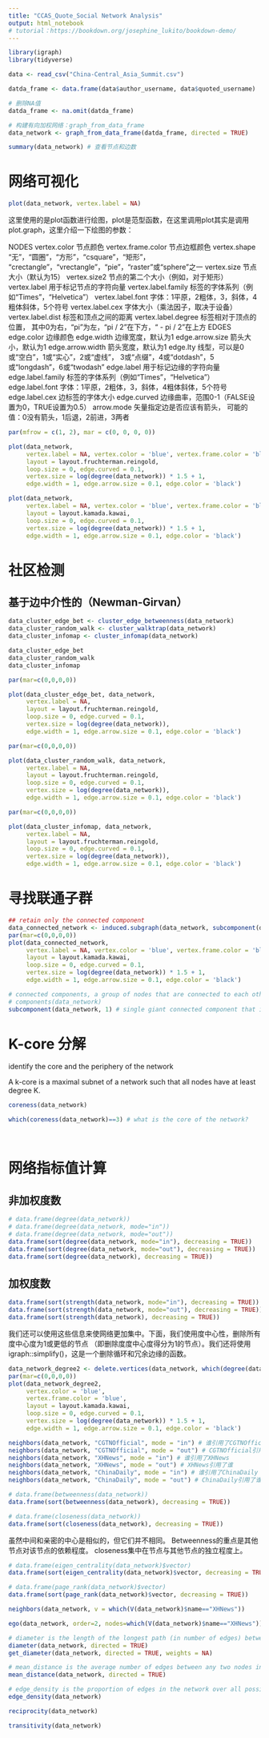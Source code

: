 ```yaml
---
title: "CCAS_Quote_Social Network Analysis"
output: html_notebook
# tutorial：https://bookdown.org/josephine_lukito/bookdown-demo/
---
```


```r
library(igraph)
library(tidyverse)
```

```r
data <- read_csv("China-Central_Asia_Summit.csv")
```

```r
datda_frame <- data.frame(data$author_username, data$quoted_username)
```

```r
# 删除NA值
datda_frame <- na.omit(datda_frame)
```

```r
# 构建有向加权网络：graph_from_data_frame
data_network <- graph_from_data_frame(datda_frame, directed = TRUE)
```

```r
summary(data_network) # 查看节点和边数
```

# 网络可视化
```r
plot(data_network, vertex.label = NA)
```

这里使用的是plot函数进行绘图，plot是范型函数，在这里调用plot其实是调用plot.graph，这里介绍一下绘图的参数：

NODES
vertex.color 节点颜色
vertex.frame.color 节点边框颜色
vertex.shape “无”，“圆圈”，“方形”，“csquare”，“矩形”， “crectangle”，“vrectangle”，“pie”，“raster”或“sphere”之一
vertex.size 节点大小（默认为15）
vertex.size2 节点的第二个大小（例如，对于矩形）
vertex.label 用于标记节点的字符向量
vertex.label.family 标签的字体系列（例如“Times”，“Helvetica”）
vertex.label.font 字体：1平原，2粗体，3，斜体，4粗体斜体，5个符号
vertex.label.cex 字体大小（乘法因子，取决于设备）
vertex.label.dist 标签和顶点之间的距离
vertex.label.degree 标签相对于顶点的位置， 其中0为右，“pi”为左，“pi / 2”在下方，“ - pi / 2”在上方 EDGES
edge.color 边缘颜色
edge.width 边缘宽度，默认为1
edge.arrow.size 箭头大小，默认为1
edge.arrow.width 箭头宽度，默认为1
edge.lty 线型，可以是0或“空白”，1或“实心”，2或“虚线”， 3或“点缀”，4或“dotdash”，5或“longdash”，6或“twodash”
edge.label 用于标记边缘的字符向量
edge.label.family 标签的字体系列（例如“Times”，“Helvetica”）
edge.label.font 字体：1平原，2粗体，3，斜体，4粗体斜体，5个符号
edge.label.cex 边标签的字体大小
edge.curved 边缘曲率，范围0-1（FALSE设置为0，TRUE设置为0.5）
arrow.mode 矢量指定边是否应该有箭头， 可能的值：0没有箭头，1后退，2前进，3两者

```r
par(mfrow = c(1, 2), mar = c(0, 0, 0, 0))

plot(data_network,
     vertex.label = NA, vertex.color = 'blue', vertex.frame.color = 'blue',
     layout = layout.fruchterman.reingold,
     loop.size = 0, edge.curved = 0.1,
     vertex.size = log(degree(data_network)) * 1.5 + 1,
     edge.width = 1, edge.arrow.size = 0.1, edge.color = 'black')

plot(data_network,
     vertex.label = NA, vertex.color = 'blue', vertex.frame.color = 'blue',
     layout = layout.kamada.kawai,
     loop.size = 0, edge.curved = 0.1,
     vertex.size = log(degree(data_network)) * 1.5 + 1,
     edge.width = 1, edge.arrow.size = 0.1, edge.color = 'black')
```
# 社区检测
## 基于边中介性的（Newman-Girvan）
```r
data_cluster_edge_bet <- cluster_edge_betweenness(data_network)
data_cluster_random_walk <- cluster_walktrap(data_network)
data_cluster_infomap <- cluster_infomap(data_network)

data_cluster_edge_bet
data_cluster_random_walk
data_cluster_infomap
```


```r
par(mar=c(0,0,0,0))

plot(data_cluster_edge_bet, data_network,
     vertex.label = NA,
     layout = layout.fruchterman.reingold,
     loop.size = 0, edge.curved = 0.1,
     vertex.size = log(degree(data_network)),
     edge.width = 1, edge.arrow.size = 0.1, edge.color = 'black')
```


```r
par(mar=c(0,0,0,0))

plot(data_cluster_random_walk, data_network,
     vertex.label = NA,
     layout = layout.fruchterman.reingold,
     loop.size = 0, edge.curved = 0.1,
     vertex.size = log(degree(data_network)),
     edge.width = 1, edge.arrow.size = 0.1, edge.color = 'black')
```


```r
par(mar=c(0,0,0,0))

plot(data_cluster_infomap, data_network,
     vertex.label = NA,
     layout = layout.fruchterman.reingold,
     loop.size = 0, edge.curved = 0.1,
     vertex.size = log(degree(data_network)),
     edge.width = 1, edge.arrow.size = 0.1, edge.color = 'black')
```
# 寻找联通子群

```r
## retain only the connected component
data_connected_network <- induced.subgraph(data_network, subcomponent(data_network, 1))
par(mar=c(0,0,0,0))
plot(data_connected_network,
     vertex.label = NA, vertex.color = 'blue', vertex.frame.color = 'blue',
     layout = layout.kamada.kawai,
     loop.size = 0, edge.curved = 0.1,
     vertex.size = log(degree(data_network)) * 1.5 + 1,
     edge.width = 1, edge.arrow.size = 0.1, edge.color = 'black')
```


```r
# connected components, a group of nodes that are connected to each other, but not to the rest of the nodes
# components(data_network) 
subcomponent(data_network, 1) # single giant connected component that includes most nodes
```
# K-core 分解

identify the core and the periphery of the network

A k-core is a maximal subnet of a network such that all nodes have at least degree K.

```r
coreness(data_network)
```


```r
which(coreness(data_network)==3) # what is the core of the network?
```


```r
```


```r
```

# 网络指标值计算

## 非加权度数 
```r
# data.frame(degree(data_network))
# data.frame(degree(data_network, mode="in"))
# data.frame(degree(data_network, mode="out"))
data.frame(sort(degree(data_network, mode="in"), decreasing = TRUE))
data.frame(sort(degree(data_network, mode="out"), decreasing = TRUE))
data.frame(sort(degree(data_network), decreasing = TRUE))
```

## 加权度数
```r
data.frame(sort(strength(data_network, mode="in"), decreasing = TRUE))
data.frame(sort(strength(data_network, mode="out"), decreasing = TRUE))
data.frame(sort(strength(data_network), decreasing = TRUE))
```


我们还可以使用这些信息来使网络更加集中。下面，我们使用度中心性，删除所有度中心度为1或更低的节点
（即删除度度中心度得分为1的节点）。我们还将使用igraph::simplify()，这是一个删除循环和冗余边缘的函数。

```r
data_network_degree2 <- delete.vertices(data_network, which(degree(data_network) < 4))
par(mar=c(0,0,0,0))
plot(data_network_degree2,
     vertex.color = 'blue',
     vertex.frame.color = 'blue',
     layout = layout.kamada.kawai,
     loop.size = 0, edge.curved = 0.1,
     vertex.size = log(degree(data_network)) * 1.5 + 1,
     edge.width = 1, edge.arrow.size = 0.1, edge.color = 'black')
```


```r
neighbors(data_network, "CGTNOfficial", mode = "in") # 谁引用了CGTNOfficial
neighbors(data_network, "CGTNOfficial", mode = "out") # CGTNOfficial引用了谁
neighbors(data_network, "XHNews", mode = "in") # 谁引用了XHNews
neighbors(data_network, "XHNews", mode = "out") # XHNews引用了谁
neighbors(data_network, "ChinaDaily", mode = "in") # 谁引用了ChinaDaily
neighbors(data_network, "ChinaDaily", mode = "out") # ChinaDaily引用了谁
```


```r
# data.frame(betweenness(data_network))
data.frame(sort(betweenness(data_network), decreasing = TRUE))
```


```r
# data.frame(closeness(data_network))
data.frame(sort(closeness(data_network), decreasing = TRUE))
```
虽然中间和亲密的中心是相似的，但它们并不相同。
Betweenness的重点是其他节点对该节点的依赖程度。
closeness集中在节点与其他节点的独立程度上。

```r
# data.frame(eigen_centrality(data_network)$vector)
data.frame(sort(eigen_centrality(data_network)$vector, decreasing = TRUE))
```


```r
# data.frame(page_rank(data_network)$vector)
data.frame(sort(page_rank(data_network)$vector, decreasing = TRUE))
```


```r
neighbors(data_network, v = which(V(data_network)$name=="XHNews"))
```


```r
ego(data_network, order=2, nodes=which(V(data_network)$name=="XHNews"))
```

```r
# diameter is the length of the longest path (in number of edges) between two nodes.
diameter(data_network, directed = TRUE)
get_diameter(data_network, directed = TRUE, weights = NA)
```


```r
# mean_distance is the average number of edges between any two nodes in the network.
mean_distance(data_network, directed = TRUE)
```
```r
# edge_density is the proportion of edges in the network over all possible edges that could exist.
edge_density(data_network)
```


```r
reciprocity(data_network)
```


```r
transitivity(data_network)
```


```r
```


